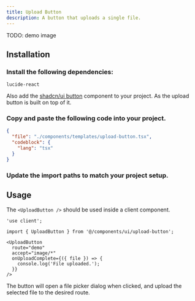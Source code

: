 ```yaml
---
title: Upload Button
description: A button that uploads a single file.
---
```


TODO: demo image

## Installation

<Steps>

<Step>

### Install the following dependencies:

```package-install
lucide-react
```

Also add the [shadcn/ui button](https://ui.shadcn.com/docs/components/button) component to your project. As the upload button is built on top of it.

</Step>

<Step>

### Copy and paste the following code into your project.

```json doc-gen:file
{
  "file": "./components/templates/upload-button.tsx",
  "codeblock": {
    "lang": "tsx"
  }
}
```

</Step>

<Step>

### Update the import paths to match your project setup.

</Step>

</Steps>

## Usage

The `<UploadButton />` should be used inside a client component.

```tsx
'use client';

import { UploadButton } from '@/components/ui/upload-button';
```

```tsx
<UploadButton
  route="demo"
  accept="image/*"
  onUploadComplete={({ file }) => {
    console.log('File uploaded.');
  }}
/>
```

The button will open a file picker dialog when clicked, and upload the selected file to the desired route.
